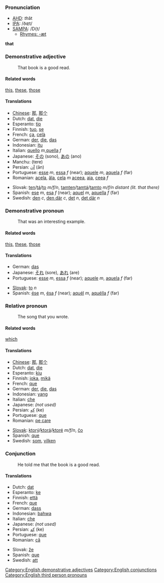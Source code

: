 ===Pronunciation===
*[[w:AHD|AHD]]: <i>th</i>ăt
*[[w:IPA|IPA]]: /ðɶt/
*[[w:SAMPA|SAMPA]]: /D{t/
**[[Rhymes:English:-æt|Rhymes: -æt]]
'''that'''

===Demonstrative adjective===

:That book is a good read.

====Related words====
[[this]], [[these]], [[those]]

====Translations====
*[[Chinese]]: [[那]], [[那个]]
*Dutch: [[dat]], [[die]]
*Esperanto: [[tio]]
*Finnish: [[tuo]], [[se]]
*French: [[ça]], [[celà]]
*German: [[der]], [[die]], [[das]]
*Indonesian: [[itu]]
*Italian: [[quello]] ''m'',[[quella]] ''f''
*Japanese: [[その]] (sono), [[あの]] (ano)
*Manchu: (tere)
*Persian: [[آن]] (ān)
*Portuguese: [[esse]] ''m'', [[essa]] ''f'' (near); [[aquele]] ''m'', [[aquela]] ''f'' (far)
*Romanian: [[acela]], [[ăla]], [[cela]] ''m'' [[aceea]], [[aia]], [[ceea]] ''f''
<!--*Russian: [[???]] (tot), [[??]] (ta), [[??]] (to)-->
*Slovak: [[ten]]/[[tá]]/[[to]] ''m/f/n'', [[tamten]]/[[tamtá]]/[[tamto]] ''m/f/n distant (lit. that there)''
*Spanish: [[ese]] ''m'', [[esa]] ''f'' (near); [[aquel]] ''m'', [[aquella]] ''f'' (far)
*Swedish: [[den]] ''c'', [[den där]] ''c'', [[det]] ''n'', [[det där]] ''n''

===Demonstrative pronoun===

:That was an interesting example.

====Related words====
[[this]], [[these]], [[those]]

====Translations====

*German: [[das]]
*Japanese: [[それ]] (sore), [[あれ]] (are)
*Portuguese: [[esse]] ''m'', [[essa]] ''f'' (near); [[aquele]] ''m'', [[aquela]] ''f'' (far)
<!--*Russian: [[это]] (ehto)-->
*[[Slovak]]: [[to]] ''n''
*Spanish: [[ése]] ''m'', [[ésa]] ''f'' (near); [[aquél]] ''m'',  [[aquélla]] ''f'' (far)

===Relative pronoun===

:The song that you wrote.

====Related words====
[[which]]

====Translations====
*[[Chinese]]: [[那]], [[那个]]
*Dutch: [[dat]], [[die]]
*Esperanto: [[kiu]]
*Finnish: [[joka]], [[mikä]]
*French: [[que]]
*German: [[der]], [[die]], [[das]]
*Indonesian: [[yang]]
*Italian: [[che]]
*Japanese: ''(not used)''
*Persian: [[كِه]] (ke)
*Portuguese: [[que]]
*Romanian: [[pe care]]
<!--*Russian: [[который]]/[[которая]]/[[которое]] (kotoryj/kotoraja/kotoroje) ''m/f/n''-->
*[[Slovak]]: [[ktorý]]/[[ktorá]]/[[ktoré]] ''m/f/n'', [[čo]]
*Spanish: [[que]]
*Swedish: [[som]], [[vilken]]

===Conjunction===

:He told me that the book is a good read.

====Translations====

*Dutch: [[dat]]
*Esperanto: [[ke]]
*Finnish: [[että]]
*French: [[que]]
*German: [[dass]]
*Indonesian: [[bahwa]]
*Italian: [[che]]
*Japanese: ''(not used)''
*Persian: [[كِه]] (ke)
*Portuguese: [[que]]
*Romanian: [[că]]
<!--*Russian: [[что]] (chto)-->
*Slovak: [[že]]
*Spanish: [[que]]
*Swedish: [[att]]

[[Category:English demonstrative adjectives]]
[[Category:English conjunctions]]
[[Category:English third person pronouns]]